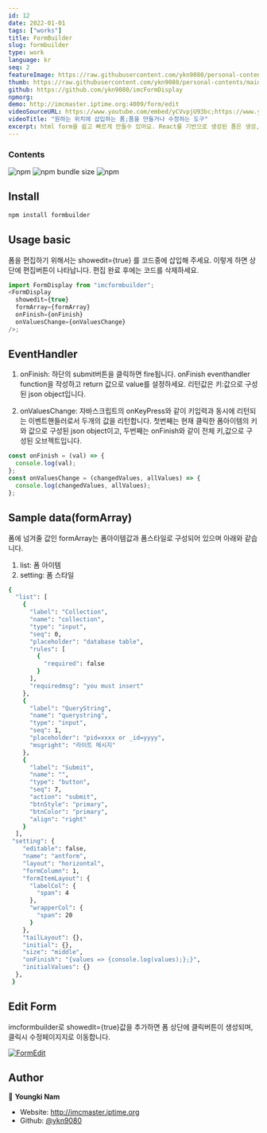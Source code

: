 ```yaml
---
id: 12
date: 2022-01-01
tags: ["works"]
title: FormBuilder
slug: formbuilder
type: work
language: kr
seq: 2
featureImage: https://raw.githubusercontent.com/ykn9080/personal-contents/main/images/work/imcform.png
thumb: https://raw.githubusercontent.com/ykn9080/personal-contents/main/images/work/imcform_edit.png
github: https://github.com/ykn9080/imcFormDisplay
npmorg:
demo: http://imcmaster.iptime.org:4009/form/edit
videoSourceURL: https://www.youtube.com/embed/yCVvpjU93bc;https://www.youtube.com/embed/9hMDpbNx9hg
videoTitle: "원하는 위치에 삽입하는 폼;폼을 만들거나 수정하는 도구"
excerpt: html form을 쉽고 빠르게 만들수 있어요. React를 기반으로 생성된 폼은 생성, 편집할 수 있는 기능이 제공됩니다.
---
```


### Contents

![npm](https://img.shields.io/npm/v/imcformbuilder)
![npm bundle size](https://img.shields.io/bundlephobia/min/imcformbuilder?style=plastic)
![npm](https://img.shields.io/npm/dm/imcformbuild)

## Install

```sh
npm install formbuilder
```

## Usage basic

폼을 편집하기 위해서는 showedit={true} 를 코드중에 삽입해 주세요.
이렇게 하면 상단에 편집버튼이 나타납니다. 편집 완료 후에는 코드를 삭제하세요.

```js
import FormDisplay from "imcformbuilder";
<FormDisplay
  showedit={true}
  formArray={formArray}
  onFinish={onFinish}
  onValuesChange={onValuesChange}
/>;
```

## EventHandler

1. onFinish: 하단의 submit버튼을 클릭하면 fire됩니다. onFinish eventhandler function을 작성하고 return 값으로 value를 설정하세요.
   리턴값은 키:값으로 구성된 json object입니다.

2. onValuesChange: 자바스크립트의 onKeyPress와 같이 키입력과 동시에 리턴되는 이벤트핸들러로서 두개의 값을 리턴합니다.
   첫번째는 현재 클릭한 폼아이템의 키와 값으로 구성된 json object이고, 두번째는 onFinish와 같이 전체 키,값으로 구성된 오브젝트입니다.

```js
const onFinish = (val) => {
  console.log(val);
};
const onValuesChange = (changedValues, allValues) => {
  console.log(changedValues, allValues);
};
```

## Sample data(formArray)

폼에 넘겨줄 값인 formArray는 폼아이템값과 폼스타일로 구성되어 있으며 아래와 같습니다.

1. list: 폼 아이템
2. setting: 폼 스타일

```sh
{
  "list": [
    {
      "label": "Collection",
      "name": "collection",
      "type": "input",
      "seq": 0,
      "placeholder": "database table",
      "rules": [
        {
          "required": false
        }
      ],
      "requiredmsg": "you must insert"
    },
    {
      "label": "QueryString",
      "name": "querystring",
      "type": "input",
      "seq": 1,
      "placeholder": "pid=xxxx or _id=yyyy",
      "msgright": "라이트 메시지"
    },
    {
      "label": "Submit",
      "name": "",
      "type": "button",
      "seq": 7,
      "action": "submit",
      "btnStyle": "primary",
      "btnColor": "primary",
      "align": "right"
    }
  ],
 "setting": {
    "editable": false,
    "name": "antform",
    "layout": "horizontal",
    "formColumn": 1,
    "formItemLayout": {
      "labelCol": {
        "span": 4
      },
      "wrapperCol": {
        "span": 20
      }
    },
    "tailLayout": {},
    "initial": {},
    "size": "middle",
    "onFinish": "{values => {console.log(values);};}",
    "initialValues": {}
  },
 }
```

## Edit Form

imcformbuilder로 showedit={true}값을 추가하면 폼 상단에 클릭버튼이 생성되며, 클릭시 수정페이지지로 이동합니다.

[![FormEdit](https://i.ibb.co/ZhgW0SR/Imcformedit-small.png)](https://www.youtube.com/watch?v=_Fgp1g39Dc8 "Everything Is AWESOME")

## Author

👤 **Youngki Nam**

- Website: http://imcmaster.iptime.org
- Github: [@ykn9080](https://github.com/ykn9080)
